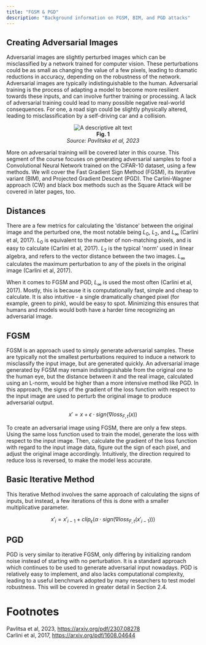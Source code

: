 ```yaml
---
title: "FGSM & PGD"
description: "Background information on FGSM, BIM, and PGD attacks"
---
```


## Creating Adversarial Images

Adversarial images are slightly perturbed images which can be misclassified by a network trained for computer vision. These perturbations could be as small as changing the value of a few pixels, leading to dramatic reductions in accuracy, depending on the robustness of the network. Adversarial images are typically indistinguishable to the human. Adversarial training is the process of adapting a model to become more resilient towards these inputs, and can involve further training or processing. A lack of adversarial training could lead to many possible negative real-world consequences. For one, a road sign could be slightly physically altered, leading to misclassification by a self-driving car and a collision.

<p align="center">
  <img src="/images/traffic.png" alt="A descriptive alt text" />
  <br />
  <b>Fig. 1</b>
  <br />
  <em>Source: Pavlitska et al, 2023</em>
</p>

More on adversarial training will be covered later in this course. This segment of the course focuses on generating adversarial samples to fool a Convolutional Neural Network trained on the CIFAR-10 dataset, using a few methods. We will cover the Fast Gradient Sign Method (FGSM), its iterative variant (BIM), and Projected Gradient Descent (PGD). The Carlini-Wagner approach (CW) and black box methods such as the Square Attack will be covered in later pages, too.

## Distances

There are a few metrics for calculating the 'distance' between the original image and the perturbed one, the most notable being $L_0$, $L_2$, and $L_{\infty}$ (Carlini et al, 2017).
$L_0$ is equivalent to the number of non-matching pixels, and is easy to calculate (Carlini et al, 2017).
$L_2$ is the typical 'norm' used in linear algebra, and refers to the vector distance between the two images.
$L_{\infty}$ calculates the maximum perturbation to any of the pixels in the original image (Carlini et al, 2017).

When it comes to FGSM and PGD, $L_{\infty}$ is used the most often (Carlini et al, 2017). Mostly, this is because it is computationally fast, simple and cheap to calculate. It is also intuitive - a single dramatically changed pixel (for example, green to pink), would be easy to spot. Minimizing this ensures that humans and models would both have a harder time recognizing an adversarial image. 

## FGSM

FGSM is an approach used to simply generate adversarial samples. These are typically not the smallest perturbations required to induce a network to misclassify the input image, but are generated quickly. An adversarial image generated by FGSM may remain indistinguishable from the original one to the human eye, but the distance between it and the real image, calculated using an L-norm, would be higher than a more intensive method like PGD. In this approach, the signs of the gradient of the loss function with respect to the input image are used to perturb the original image to produce adversarial output.

$$
x' = x + \epsilon \cdot sign(\nabla loss_{F,t}(x))
$$

To create an adversarial image using FGSM, there are only a few steps. Using the same loss function used to train the model, generate the loss with respect to the input image. Then, calculate the gradient of the loss function with regard to the input image data, figure out the sign of each pixel, and adjust the original image accordingly. Intuitively, the direction required to reduce loss is reversed, to make the model less accurate.

## Basic Iterative Method

This Iterative Method involves the same approach of calculating the signs of inputs, but instead, a few iterations of this is done with a smaller multiplicative parameter.

```math
x'_i = x'_{i-1} + clip_\epsilon(\alpha \cdot sign(\nabla loss_{F,t}(x'_{i-1})))
```

## PGD

PGD is very similar to iterative FGSM, only differing by initializing random noise instead of starting with no perturbation. It is a standard approach which continues to be used to generate adversarial input nowadays. PGD is relatively easy to implement, and also lacks computational complexity, leading to a useful benchmark adopted by many researchers to test model robustness. This will be covered in greater detail in Section 2.4. 

# Footnotes

Pavlitsa et al, 2023, https://arxiv.org/pdf/2307.08278 <br />
Carlini et al, 2017, https://arxiv.org/pdf/1608.04644
